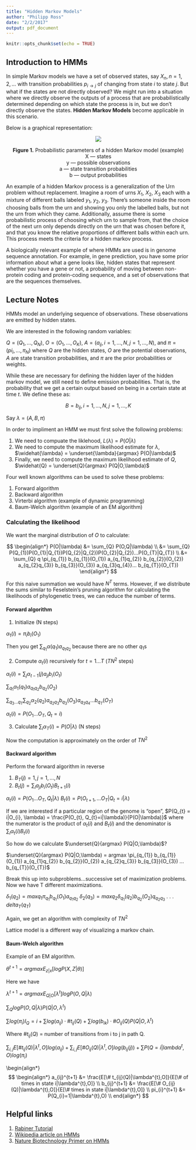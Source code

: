 ```yaml
---
title: "Hidden Markov Models"
author: "Philipp Ross"
date: "2/2/2017"
output: pdf_document
---
```


```r
knitr::opts_chunk$set(echo = TRUE)
```

## Introduction to HMMs

In simple Markov models we have a set of observed states, say $X_{n}, n = 1,2,...$ with transition probabilities $p_{i \rightarrow j}$ of changing from state $i$ to state $j$. But what if the states are not directly observed? We might run into a situation where we directly observe the outputs of a process that are probabilistically determined depending on which state the process is in, but we don't directly observe the states. **Hidden Markov Models** become applicable in this scenario.

Below is a graphical representation:

<center>
![](hmm.png)

**Figure 1.** Probabilistic parameters of a hidden Markov model (example)  
X — states  
y — possible observations  
a — state transition probabilities  
b — output probabilities  
</center>

An example of a hidden Markov process is a generalization of the Urn problem without replacement. Imagine a room of urns $X_{1}$, $X_{2}$, $X_{3}$ each with a mixture of different balls labeled $y_{1}$, $y_{2}$, $y_{3}$. There's someone inside the room choosing balls from the urn and showing you only the labelled balls, but not the urn from which they came. Additionally, assume there is some probabilistic process of choosing which urn to sample from, that the choice of the next urn only depends directly on the urn that was chosen before it, and that you know the relative proportions of different balls within each urn. This process meets the criteria for a hidden markov process.

A biologically relevant example of where HMMs are used is in genome sequence annotation. For example, in gene prediction, you have some prior information about what a gene looks like, hidden states that represent whether you have a gene or not, a probability of moving between non-protein coding and protein-coding sequence, and a set of observations that are the sequences themselves.

## Lecture Notes

HMMs model an underlying sequence of observations. These observations are emitted by hidden states.

We are interested in the following random variables:

$Q = (Q_{1}, ..., Q_{N})$, $O = (O_{1}, ..., O_{K})$, $A = (a_{ij}, i = 1, ..., N, j=1, ..., N)$, and $\pi = (pi_{i}, ..., \pi_{N})$ where $Q$ are the hidden states, $O$ are the potential observations, $A$ are state transition probabilities, and $\pi$ are the prior probabilities or weights.

While these are necessary for defining the hidden layer of the hidden markov model, we still need to define emission probabilities. That is, the probability that we get a certain output based on being in a certain state at time $t$. We define these as:

$$
B = {b_{ij}, i=1, ..., N, j=1, ..., K}
$$

Say $\lambda = (A,B,\pi)$

In order to impliment an HMM we must first solve the following problems:

1. We need to compuate the liklehood, $L(\lambda) = P(O|\lambda)$
2. We need to compute the maximum likelihood estimate for $\lambda$, $\widehat{\lambda} = \underset{\lambda}{argmax} P(O|\lambda)$
3. Finally, we need to compute the maximum likelihood estimate of $Q$, $\widehat{Q} = \underset{Q}{argmax} P(Q|O,\lambda)$

Four well known algorithms can be used to solve these problems:

1. Forward algorithm
2. Backward algorithm
3. Virterbi algorithm (example of dynamic programming)
4. Baum-Welch algorithm (example of an EM algorithm)

### Calculating the likelihood

We want the marginal distribution of $O$ to calculate: 


$$
\begin{align*}
P(O|\lambda) &= \sum_{Q} P(O,Q|\lambda) \\
             &= \sum_{Q} P(Q_{1})P(O_{1}|Q_{1})P(Q_{2}|Q_{2})P(O_{2}|Q_{2})...P(O_{T}|Q_{T}) \\
             &= \sum_{Q} q \pi_{q_{1}} b_{q_{1}}(O_{1}) a_{q_{1}q_{2}} b_{q_{2}}(O_{2}) a_{q_{2}q_{3}} b_{q_{3}}(O_{3}) a_{q_{3}q_{4}}... b_{q_{T}}(O_{T})
\end{align*}
$$

For this naive summation we would have $N^{T}$ terms. However, if we distribute the sums similar to Feselstein's pruning algorithm for calculating the likelihoods of phylogenetic trees, we can reduce the number of terms.


#### Forward algorithm

1. Initialize (N steps)

$\alpha_{1}(i) = \pi_{i} b_{i}(O_{1})$  

Then you get $\sum_{q_{1}} \alpha(q_{1}) a_{q_{1}q_{2}}$ because there are no other $q_{1}$s  

2. Compute $\alpha_{t}(i)$ recursively for $t = 1 ... T$ ($TN^{2}$ steps)  

$\alpha_{t}(i) = \sum_{j} \alpha_{t-1}(j) a_{ji} b_{i}(O_{t})$  

$\sum_{q_{1}} \alpha_{1}(q_{1}) a_{q_{1}q_{2}} b_{q_{2}}(O_{2})$  

$\sum_{q_{3}...q_{T}} \sum_{q_{2}} \alpha_{2}(q_{2}) a_{q_{2}q_{3}} b_{q_{3}}(O_{3}) a_{q_{3}q_{4}} ... b_{q_{T}}(O_{T})$   

$\alpha_{t}(i) = P(O_{1}...O_{T}, Q_{t} = i)$  

3. Calculate $\sum_{i} \alpha_{T}(i) = P(O|\lambda)$ (N steps)

Now the computation is approximately on the order of $TN^{2}$


#### Backward algorithm

Perform the forward algorithm in reverse

1. $B_{T}(j) = 1, j= 1, ..., N$
2. $B_{t}(j) = \sum_{i} a_{ji} b_{i}(O_{t}) B_{t+1}(i)$

$\alpha_{t}(i) = P(O_{1} ... O_{T}, Q_{t}|\lambda)$
$B_{t}(i) = P(O_{t+1}, ... O_{T}|Q_{t} = i|\lambda)$

If we are interested if a particular region of the genome is "open", $P(Q_{t} = i|O_{i}, \lambda) = \frac{P(O_{t}, Q_{t}=i|\lambda)}{P(O|\lambda)}$ where the numerator is the product of $\alpha_{t}(i)$ and $B_{t}(i)$ and the denominator is $\sum_{i} \alpha_{t}(i) B_{t}(i)$

So how do we calculate $\underset{Q}{argmax} P(Q|O,\lambda)$?

$\underset{Q}{argmax} P(Q|O,\lambda) = argmax \pi_{q_{1}} b_{q_{1}}(O_{1}) a_{q_{1}q_{2}} b_{q_{2}}(O_{2}) a_{q_{2}q_{3}} b_{q_{3}}(O_{3}) ... b_{q_{T}}(O_{T})$

Break this up into subproblems...successive set of maximization problems. Now we have T different maximizations.

$\delta_{1}(q_{2}) = max q_{1} \pi_{q_{1}} b_{q_{1}}(O_{1}) a_{q_{1}q_{2}}$
$\delta_{2}(q_{3}) = max q_{2} \delta_{q_{1}}(q_{2}) b_{q_{2}}(O_{2}) q_{q_{2}q_{3}}$
.
.
.
$delta_{T}(q_{T})$

Again, we get an algorithm with complexity of $TN^{2}$

Lattice model is a different way of visualizing a markov chain.

#### Baum-Welch algorithm

Example of an EM algorithm.

$\theta^{t+1} = argmax E_{z|x} [log P(X,Z|\theta)]$

Here we have

$\lambda^{t+1} = argmax E_{Q|O}[\lambda^{t}]log P(O,Q|\lambda)$

$\sum_{Q} log P(O,Q|\lambda) P(Q|O,\lambda^{t})$

$\sum log(\pi_{i})I_{Q}=i + \sum log(a_{ij}) \cdot \# t_{ij}(Q) + \sum log(b_{ik}) \cdot \# O_{ij}(Q) P(Q|O,\lambda^{t})$

Where $\# t_{ij}(Q)$ = number of transitions from i to j in path Q.

$\sum_{i,j} E[\# t_{ij}(Q)|\lambda^{t},O] log(a_{ij}) + \sum_{i,j} E[\# O_{ij}(Q)|\lambda^{t},O] log(b_{ij}(j)) + \sum P(Q=i|lambda^{t}, O) log(\pi_{i})$

\begin{align*}
$$
\begin{align*}
a_{ij}^{t+1} &= \frac{E[\# t_{ij}(Q)|\lambda^{t},O]}{E[\# of times in state i|\lambda^{t},O]} \\
b_{ij}^{t+1} &= \frac{E[\# O_{ij}(Q)|\lambda^{t},O]}{E[\# times in state i|\lambda^{t},O]} \\
pi_{i}^{t+1} &= P(Q_{i}=1|\lambda^{t},O) \\
end{align*}
$$

## Helpful links

1. [Rabiner Tutorial](http://www.ece.ucsb.edu/Faculty/Rabiner/ece259/Reprints/tutorial%20on%20hmm%20and%20applications.pdf) 
2. [Wikipedia article on HMMs](https://en.wikipedia.org/wiki/Hidden_Markov_model)
3. [Nature Biotechnology Primer on HMMs](http://www.nature.com/nbt/journal/v22/n10/full/nbt1004-1315.html)
